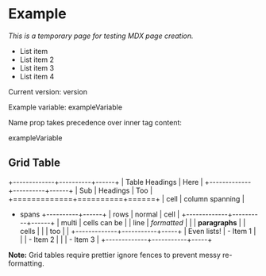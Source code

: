 
# Example

_This is a temporary page for testing MDX page creation._

- List item
- List item 2
- List item 3
- List item 4

Current version: <GlobalVariable name='version'/> version

Example variable: <GlobalVariable>exampleVariable</GlobalVariable>

Name prop takes precedence over inner tag content:

<GlobalVariable name="version">exampleVariable</GlobalVariable>

## Grid Table

<!-- prettier-ignore-start -->

+-------------+----------+------+
| Table Headings         | Here |
+-------------+----------+------+
| Sub         | Headings | Too  |
+=============+==========+======+
| cell        | column spanning |
+ spans       +----------+------+
| rows        | normal   | cell |
+-------------+----------+------+
| multi       | cells can be    |
| line        | *formatted*     |
|             | **paragraphs**  |
| cells       |                 |
| too         |                 |
+-------------+-----------+-----+
| Even lists! |  - Item 1       |
|             |  - Item 2       |
|             |  - Item 3       |
+-------------+-----------+-----+

<!-- prettier-ignore-end -->

**Note:** Grid tables require prettier ignore fences to prevent messy re-formatting.

<ExampleSnippet />
